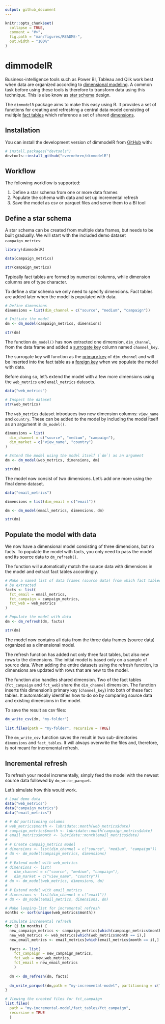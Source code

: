 ```yaml
---
output: github_document
---
```


<!-- README.md is generated from README.Rmd. Please edit that file -->

```r
knitr::opts_chunk$set(
  collapse = TRUE,
  comment = "#>",
  fig.path = "man/figures/README-",
  out.width = "100%"
)
```


# dimmodelR

<!-- badges: start -->
<!-- badges: end -->

Business-intelligence tools such as Power BI, Tableau and Qlik work best when 
data are organized according to [dimensional modeling](https://en.wikipedia.org/wiki/Dimensional_modeling).
A common task before using these tools is therefore to transform data using this 
technique. This is also know as [star schema](https://en.wikipedia.org/wiki/Star_schema) 
design.

The `dimmodelR` package aims to make this easy using R. It provides a set of 
functions for creating and refreshing a central data model consisting of 
multiple [fact tables](https://en.wikipedia.org/wiki/Fact_table) 
which reference a set of shared [dimensions](https://en.wikipedia.org/wiki/Dimension_(data_warehouse)#Dimension_table).


## Installation

You can install the development version of dimmodelR from [GitHub](https://github.com/) with:

``` r
# install.packages("devtools")
devtools::install_github("cvermehren/dimmodelR")
```

## Workflow

The following workflow is supported:

1. Define a star schema from one or more data frames
2. Populate the schema with data and set up incremental refresh
4. Save the model as csv or parquet files and serve them to a BI tool


## Define a star schema

A star schema can be created from multiple data frames, but needs to be built 
gradually. We will start with the included demo dataset `campaign_metrics`:

```r
library(dimmodelR)

data(campaign_metrics)

str(campaign_metrics)
```

Typically fact tables are formed by numerical columns, while dimension columns
are of type character.

To define a star schema we only need to specify dimensions. Fact tables are 
added later when the model is populated with data.

```r
# Define dimensions
dimensions = list(dim_channel = c("source", "medium", "campaign"))

# Initiate the model
dm <- dm_model(campaign_metrics, dimensions)

str(dm)
```

The function `dm_model()` has now extracted one dimension, `dim_channel`, from 
the data frame and added a [surrogate key](https://en.wikipedia.org/wiki/Surrogate_key) 
column named `channel_key`. 

The surrogate key will function as the [primary key](https://en.wikipedia.org/wiki/Primary_key) 
of `dim_channel` and will be inserted into the fact table as a [foreign key](https://en.wikipedia.org/wiki/Foreign_key) 
when we populate the model with data.

Before doing so, let's extend the model with a few more dimensions using the 
`web_metrics` and `email_metrics` datasets.

```r
data("web_metrics")

# Inspect the dataset
str(web_metrics)

```

The `web_metrics` dataset introduces two new dimension columns: `view_name` and 
`country`. These can be added to the model by including the model itself as an 
argument in `dm_model()`.

```r
dimensions = list(
  dim_channel = c("source", "medium", "campaign"),
  dim_market = c("view_name", "country")
)

# Extend the model using the model itself (`dm`) as an argument
dm <- dm_model(web_metrics, dimensions, dm)

str(dm)
```

The model now consist of two dimensions. Let's add one more using the final demo 
dataset.

```r
data("email_metrics")

dimensions = list(dim_email = c("email"))

dm <- dm_model(email_metrics, dimensions, dm)

str(dm)
```


## Populate the model with data

We now have a dimensional model consisting of three dimensions, but no facts. To
populate the model with facts, you only need to pass the model and its source 
data to `dm_refresh()`. 

The function will automatically match the source data with dimensions in the 
model and extract fact tables accordingly.


```r
# Make a named list of data frames (source data) from which fact tables should 
# be extracted
facts <- list(
  fct_email = email_metrics, 
  fct_campaign = campaign_metrics,
  fct_web = web_metrics
)

# Populate the model with data
dm <- dm_refresh(dm, facts)

str(dm)
```
The model now contains all data from the three data frames (source data) 
organized as a dimensional model. 

The refresh function has added not only three fact tables, but also new rows to 
the dimensions. The initial model is based only on a sample of source data. 
When adding the entire datasets using the refresh function, its dimensions are 
updated with rows that are new to the model.

The function also handles shared dimension. Two of the fact tables 
(`fct_campaign` and `fct_web`) share the `dim_channel` dimension. The function 
inserts this dimension's primary key (`channel_key`) into both of these fact 
tables. It automatically identifies how to do so by comparing source data and 
existing dimensions in the model.

To save the result as csv files:

```r
dm_write_csv(dm, "my-folder")
 
list.files(path = "my-folder", recursive = TRUE)

```

The `dm_write_csv` function saves the result in two sub-directories `dimensions` 
and `fact_tables`. It will always overwrite the files and, therefore, is not 
meant for incremental refresh.


## Incremental refresh

To refresh your model incrementally, simply feed the model with the newest 
source data followed by `dm_write_parquet`.

Let's simulate how this would work.

```r

# Load demo data
data("web_metrics")
data("campaign_metrics")
data("email_metrics")

# # Ad partitioning columns
# web_metrics$month <- lubridate::month(web_metrics$date)
# campaign_metrics$month <- lubridate::month(campaign_metrics$date)
# email_metrics$month <- lubridate::month(email_metrics$date)
# 
# # Create campaig_metrics model
# dimensions <- list(dim_channel = c("source", "medium", "campaign"))
# dm <- dm_model(campaign_metrics, dimensions)
# 
# # Extend model with web_metrics
# dimensions <- list(
#   dim_channel = c("source", "medium", "campaign"), 
#   dim_market = c("view_name", "country"))
# dm <- dm_model(web_metrics, dimensions, dm)
# 
# # Extend model with email_metrics
# dimensions <- list(dim_channel = c("email"))
# dm <- dm_model(email_metrics, dimensions, dm)

# Make looping-list for incremental refresh
months <- sort(unique(web_metrics$month))

# Simulate incremental refresh
for (i in months) {
  new_campaign_metrics <- campaign_metrics[which(campaign_metrics$month == i),]
  new_web_metrics <- web_metrics[which(web_metrics$month == i),]
  new_email_metrics <- email_metrics[which(email_metrics$month == i),]
  
  facts <- list(
    fct_campaign = new_campaign_metrics,
    fct_web = new_web_metrics,
    fct_email = new_email_metrics
    )
  
  dm <- dm_refresh(dm, facts)
  
  dm_write_parquet(dm,path = "my-incremental-model", partitioning = c("year", "month"))
}

# Viewing the created files for fct_campaign
list.files(
  path = "my-incremental-model/fact_tables/fct_campaign", 
  recursive = TRUE
  )
```

